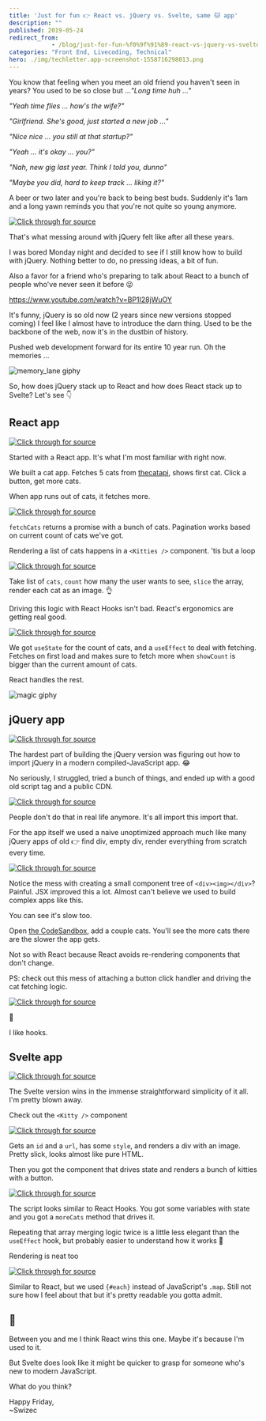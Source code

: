 ```yaml
---
title: 'Just for fun 👉 React vs. jQuery vs. Svelte, same 🐱 app'
description: ""
published: 2019-05-24
redirect_from: 
            - /blog/just-for-fun-%f0%9f%91%89-react-vs-jquery-vs-svelte-same-%f0%9f%90%b1-app/swizec/9093
categories: "Front End, Livecoding, Technical"
hero: ./img/techletter.app-screenshot-1558716298013.png
---
```

You know that feeling when you meet an old friend you haven&#x27;t seen in years? You used to be so close but ..._&quot;Long time huh ...&quot;_



_&quot;Yeah time flies ... how&#x27;s the wife?&quot;_



_&quot;Girlfriend. She&#x27;s good, just started a new job ...&quot;_



_&quot;Nice nice ... you still at that startup?&quot;_



_&quot;Yeah ... it&#x27;s okay ... you?&quot;_



_&quot;Nah, new gig last year. Think I told you, dunno&quot;_



_&quot;Maybe you did, hard to keep track ... liking it?&quot;_



A beer or two later and you&#x27;re back to being best buds. Suddenly it&#x27;s 1am and a long yawn reminds you that you&#x27;re not quite so young anymore.



[![Click through for source](./img/techletter.app-screenshot-1558716298013.png)](https://twitter.com/Swizec/status/1131635031573639169)



That&#x27;s what messing around with jQuery felt like after all these years.



I was bored Monday night and decided to see if I still know how to build with jQuery. Nothing better to do, no pressing ideas, a bit of fun.



Also a favor for a friend who&#x27;s preparing to talk about React to a bunch of people who&#x27;ve never seen it before 😛



https://www.youtube.com/watch?v=BP1I28jWuOY



It&#x27;s funny, jQuery is so old now (2 years since new versions stopped coming) I feel like I almost have to introduce the darn thing. Used to be the backbone of the web, now it&#x27;s in the dustbin of history.



Pushed web development forward for its entire 10 year run. Oh the memories ...



![memory_lane giphy](./img/media-kcSG1rpAKxpao-giphy.gif)



So, how does jQuery stack up to React and how does React stack up to Svelte? Let&#x27;s see 👇



## React app



[![Click through for source](./img/techletter.app-screenshot-1558716236871.png)](https://codesandbox.io/s/optimistic-sanderson-or99s)



Started with a React app. It&#x27;s what I&#x27;m most familiar with right now.



We built a cat app. Fetches 5 cats from [thecatapi](https://thecatapi.com/), shows first cat. Click a button, get more cats.



When app runs out of cats, it fetches more.



[![Click through for source](./img/techletter.app-screenshot-1558716386063.png)](https://carbon.now.sh/?bg=rgba(255,255,255,1)&amp;t=seti&amp;l=javascript&amp;ds=true&amp;wc=true&amp;wa=true&amp;pv=48px&amp;ph=32px&amp;ln=false&amp;code=function%20fetchCats(currentCount)%20%7B%0A%20%20const%20page%20%3D%20Math.ceil(currentCount%20%2F%205)%3B%0A%20%20return%20fetch(%0A%20%20%20%20%60https%3A%2F%2Fapi.thecatapi.com%2Fv1%2Fimages%2Fsearch%3Flimit%3D5%26page%3D%24%7Bpage%7D%26order%3DDesc%60%0A%20%20).then(response%20%3D%3E%20response.json())%3B%0A%7D)



`fetchCats` returns a promise with a bunch of cats. Pagination works based on current count of cats we&#x27;ve got.



Rendering a list of cats happens in a `<Kitties />` component. &#x27;tis but a loop



[![Click through for source](./img/techletter.app-screenshot-1558716225020.png)](https://carbon.now.sh/?bg=rgba(255,255,255,1)&amp;t=seti&amp;l=javascript&amp;ds=true&amp;wc=true&amp;wa=true&amp;pv=48px&amp;ph=32px&amp;ln=false&amp;code=function%20Kitties(%7B%20cats%2C%20count%20%7D)%20%7B%0A%20%20return%20(%0A%20%20%20%20%3C%3E%0A%20%20%20%20%20%20%7Bcats.slice(0%2C%20count).map(cat%20%3D%3E%20(%0A%20%20%20%20%20%20%20%20%3Cdiv%20key%3D%7Bcat.id%7D%3E%0A%20%20%20%20%20%20%20%20%20%20%3Cimg%20src%3D%7Bcat.url%7D%20alt%3D%22Cat%20image%22%20%2F%3E%0A%20%20%20%20%20%20%20%20%3C%2Fdiv%3E%0A%20%20%20%20%20%20))%7D%0A%20%20%20%20%3C%2F%3E%0A%20%20)%3B%0A%7D)



Take list of `cats`, `count` how many the user wants to see, `slice` the array, render each cat as an image. 👌



Driving this logic with React Hooks isn&#x27;t bad. React&#x27;s ergonomics are getting real good.



[![Click through for source](./img/techletter.app-screenshot-1558716519892.png)](https://carbon.now.sh/?bg=rgba(255,255,255,1)&amp;t=seti&amp;l=javascript&amp;ds=true&amp;wc=true&amp;wa=true&amp;pv=48px&amp;ph=32px&amp;ln=false&amp;code=function%20App()%20%7B%0A%20%20const%20%5BshowCount%2C%20setShowCount%5D%20%3D%20useState(1)%3B%0A%20%20const%20%5Bcats%2C%20setCats%5D%20%3D%20useState(%5B%5D)%3B%0A%0A%20%20useEffect(()%20%3D%3E%20%7B%0A%20%20%20%20if%20(cats.length%20%3C%20showCount)%20%7B%0A%20%20%20%20%20%20fetchCats(showCount).then(newCats%20%3D%3E%20setCats(%5B...cats%2C%20...newCats%5D))%3B%0A%20%20%20%20%7D%0A%20%20%7D%2C%20%5Bcats%2C%20showCount%5D)%3B%0A%0A%20%20const%20moreCats%20%3D%20()%20%3D%20%3E%20%7B%0A%20%20%20%20setShowCount(showCount%20%2B%201)%3B%0A%20%20%7D%3B%0A%0A%20%20return%20(%0A%20%20%20%20%3Cdiv%20className%3D%22App%22%3E%0A%20%20%20%20%20%20%3Ch1%20%3EThese%20are%20cats.%3C%2Fh1%20%3E%0A%20%20%20%20%20%20%3Ch2%20%3ECats%20are%20cool%20%3C%2Fh2%3E%0A%20%20%20%20%20%20%3CKitties%20cats%3D%7Bcats%7D%20count%3D%7BshowCount%7D%20%2F%3E%0A%20%20%20%20%20%20%3Cbutton%20onClick%3D%7BmoreCats%7D%20%3EMore%20cats!%20%3C%2Fbutton%20%3E%0A%20%20%20%20%3C%2Fdiv%20%3E%0A%20%20)%3B%0A%7D)



We got `useState` for the count of cats, and a `useEffect` to deal with fetching. Fetches on first load and makes sure to fetch more when `showCount` is bigger than the current amount of cats.



React handles the rest.



![magic giphy](./img/media-12NUbkX6p4xOO4-giphy.gif)



## jQuery app



[![Click through for source](./img/techletter.app-screenshot-1558716240030.png)](https://codesandbox.io/s/priceless-surf-d5mhb)



The hardest part of building the jQuery version was figuring out how to import jQuery in a modern compiled-JavaScript app. 😂



No seriously, I struggled, tried a bunch of things, and ended up with a good old script tag and a public CDN.



[![Click through for source](./img/techletter.app-screenshot-1558716568077.png)](https://carbon.now.sh/?bg=rgba(255,255,255,1)&amp;t=seti&amp;l=html&amp;ds=true&amp;wc=true&amp;wa=true&amp;pv=48px&amp;ph=32px&amp;ln=false&amp;code=%3Cscript%20src%3D%22https%3A%2F%2Fcode.jquery.com%2Fjquery-3.4.1.slim.min.js%22%20integrity%3D%22sha256-pasqAKBDmFT4eHoN2ndd6lN370kFiGUFyTiUHWhU7k8%3D%22%0A%09%20crossorigin%3D%22anonymous%22%3E%3C%2Fscript%3E)



People don&#x27;t do that in real life anymore. It&#x27;s all import this import that.



For the app itself we used a naive unoptimized approach much like many jQuery apps of old 👉 find div, empty div, render everything from scratch every time.



[![Click through for source](./img/techletter.app-screenshot-1558716611709.png)](https://carbon.now.sh/?bg=rgba(255,255,255,1)&amp;t=seti&amp;l=javascript&amp;ds=true&amp;wc=true&amp;wa=true&amp;pv=48px&amp;ph=32px&amp;ln=false&amp;code=function%20renderCats(cats%2C%20count)%20%7B%0A%20%20%24(%22%23kitties%22).html(%22%22)%3B%0A%0A%20%20cats.slice(0%2C%20count).forEach(cat%20%3D%3E%20%7B%0A%20%20%20%20%24(%22%23kitties%22).append(%24(%22%3Cdiv%20%3E%22).append(%24(%22%3Cimg%3E%22).attr(%22src%22%2C%20cat.url)))%3B%0A%20%20%7D)%3B%0A%7D)



Notice the mess with creating a small component tree of `<div><img></div>`? Painful. JSX improved this a lot. Almost can&#x27;t believe we used to build complex apps like this.



You can see it&#x27;s slow too.



Open [the CodeSandbox](https://codesandbox.io/s/priceless-surf-d5mhb), add a couple cats. You&#x27;ll see the more cats there are the slower the app gets.



Not so with React because React avoids re-rendering components that don&#x27;t change.



PS: check out this mess of attaching a button click handler and driving the cat fetching logic.



[![Click through for source](./img/techletter.app-screenshot-1558716220837.png)](https://carbon.now.sh/?bg=rgba(255,255,255,1)&amp;t=seti&amp;l=javascript&amp;ds=true&amp;wc=true&amp;wa=true&amp;pv=48px&amp;ph=32px&amp;ln=false&amp;code=%24(%22button%22).on(%22click%22%2C%20()%20%3D%3E%20%7B%0A%20%20CatCount%20%2B%3D%201%3B%0A%0A%20%20if%20(CatCount%20%3E%20Cats.length)%20%7B%0A%20%20%20%20%2F%2F%20Fetch%20more%20cats%20when%20we%20run%20out%0A%20%20%20%20fetchCats(CatCount).then(newCats%20%3D%3E%20%7B%0A%20%20%20%20%20%20Cats%20%3D%20%5B...Cats%2C%20...newCats%5D%3B%0A%20%20%20%20%20%20renderCats(Cats%2C%20CatCount)%3B%0A%20%20%20%20%7D)%3B%0A%20%20%7D%20else%20%7B%0A%20%20%20%20renderCats(Cats%2C%20CatCount)%3B%0A%20%20%7D%0A%7D)%3B)



🤮



I like hooks.



## Svelte app



[![Click through for source](./img/techletter.app-screenshot-1558716652847.png)](https://codesandbox.io/s/infallible-monad-wq5j9)



The Svelte version wins in the immense straightforward simplicity of it all. I&#x27;m pretty blown away.



Check out the `<Kitty />` component



[![Click through for source](./img/techletter.app-screenshot-1558716705186.png)](https://carbon.now.sh/?bg=rgba(255,255,255,1)&amp;t=seti&amp;l=javascript&amp;ds=true&amp;wc=true&amp;wa=true&amp;pv=48px&amp;ph=32px&amp;ln=false&amp;code=%3Cscript%3E%0A%20%20%20%20export%20let%20id%3B%0A%20%20%20%20export%20let%20url%3B%0A%3C%2Fscript%3E%0A%0A%3Cstyle%20%3E%0A%20%20%20%20img%20%7B%0A%20%20%20%20%20%20width%3A%20300px%3B%0A%20%20%20%20%7D%0A%3C%2Fstyle%3E%0A%0A%3Cdiv%3E%0A%20%20%20%20%3Cimg%20src%3D%7Burl%7D%20alt%3D%22Kitty%20pic%22%20%2F%3E%0A%3C%2Fdiv%3E)



Gets an `id` and a `url`, has some `style`, and renders a div with an image. Pretty slick, looks almost like pure HTML.



Then you got the component that drives state and renders a bunch of kitties with a button.



[![Click through for source](./img/techletter.app-screenshot-1558716776602.png)](https://carbon.now.sh/?bg=rgba(255,255,255,1)&amp;t=seti&amp;l=javascript&amp;ds=true&amp;wc=true&amp;wa=true&amp;pv=48px&amp;ph=32px&amp;ln=false&amp;code=%3Cscript%3E%0A%20%20import%20Kitty%20from%20%22.%2FKitty.svelte%22%3B%0A%20%20let%20showCount%20%3D%201%3B%0A%20%20let%20cats%20%3D%20%5B%5D%3B%0A%0A%20%20function%20fetchCats(currentCount)%20%7B%0A%20%20%20%20const%20page%20%3D%20Math.ceil(currentCount%20%2F%205)%3B%0A%20%20%20%20return%20fetch(%0A%20%20%20%20%20%20%60https%3A%2F%2Fapi.thecatapi.com%2Fv1%2Fimages%2Fsearch%3Flimit%3D5%26page%3D%24%7Bpage%7D%26order%3DDesc%60%0A%20%20%20%20).then(response%20%3D%3E%20response.json())%3B%0A%20%20%7D%0A%0A%20%20fetchCats(showCount).then(newCats%20%3D%3E%20%7B%0A%20%20%20%20cats%20%3D%20%5B...cats%2C%20...newCats%5D%3B%0A%20%20%7D)%3B%0A%0A%20%20function%20moreCats()%20%7B%0A%20%20%20%20showCount%20%2B%3D%201%3B%0A%0A%20%20%20%20if%20(showCount%3E%20%20cats.length)%20%7B%0A%20%20%20%20%20%20fetchCats(showCount).then(newCats%20%3D%3E%20%7B%0A%20%20%20%20%20%20%20%20cats%20%3D%20%5B...cats%2C%20...newCats%5D%3B%0A%20%20%20%20%20%20%7D)%3B%0A%20%20%20%20%7D%0A%20%20%7D%0A%3C%2Fscript%3E)



The script looks similar to React Hooks. You got some variables with state and you got a `moreCats` method that drives it.



Repeating that array merging logic twice is a little less elegant than the `useEffect` hook, but probably easier to understand how it works 🤔



Rendering is neat too



[![Click through for source](./img/techletter.app-screenshot-1558716843947.png)](https://carbon.now.sh/?bg=rgba(255,255,255,1)&amp;t=seti&amp;l=javascript&amp;ds=true&amp;wc=true&amp;wa=true&amp;pv=48px&amp;ph=32px&amp;ln=false&amp;code=%3Cmain%3E%0A%09%3Ch1%20%3EThese%20are%20cats.%3C%2Fh1%20%3E%0A%20%20%3Ch2%3ECats%20are%20cool%20%F0%9F%98%B8%3C%2Fh2%3E%0A%09%7B%23each%20cats.slice(0%2C%20showCount)%20as%20%7Bid%2C%20url%7D%7D%0A%20%20%20%20%3CKitty%20id%3D%7Bid%7D%20url%3D%7Burl%7D%20%2F%3E%0A%20%20%7B%2Feach%7D%0A%20%20%3Cbutton%20on%3Aclick%3D%7BmoreCats%7D%3EMore%20cats!%20%3C%2Fbutton%20%3E%0A%3C%2Fmain%3E)



Similar to React, but we used `{#each}` instead of JavaScript&#x27;s `.map`. Still not sure how I feel about that but it&#x27;s pretty readable you gotta admit.



## 🤔



Between you and me I think React wins this one. Maybe it&#x27;s because I&#x27;m used to it.



But Svelte does look like it might be quicker to grasp for someone who&#x27;s new to modern JavaScript.



What do you think?



Happy Friday,  
~Swizec